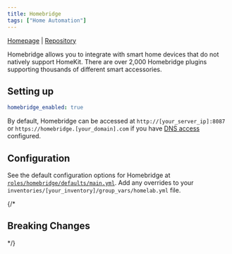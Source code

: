 ```yaml
---
title: Homebridge
tags: ["Home Automation"]
---
```



[Homepage](https://homebridge.io/) |
[Repository](https://github.com/homebridge/homebridge)

<Tags tags={frontmatter.tags} />

Homebridge allows you to integrate with smart home devices that do not natively support HomeKit. There are over 2,000 Homebridge plugins supporting thousands of different smart accessories.

## Setting up

```yaml title="inventories/homelab/group_vars/homelab.yml"
homebridge_enabled: true
```

By default, Homebridge can be accessed at `http://[your_server_ip]:8087` or `https://homebridge.[your_domain].com` if you have [DNS access](../../guides/dns-access/) configured.

## Configuration

See the default configuration options for Homebridge at [`roles/homebridge/defaults/main.yml`](https://github.com/Dylancyclone/ansible-homelab-orchestration/blob/main/roles/homebridge/defaults/main.yml).
Add any overrides to your `inventories/[your_inventory]/group_vars/homelab.yml` file.

{/* 

## Breaking Changes

*/}